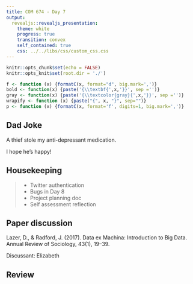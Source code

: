 ```yaml
---
title: COM 674 - Day 7
output: 
  revealjs::revealjs_presentation:
    theme: white
    progress: true
    transition: convex
    self_contained: true
    css: ../../libs/css/custom_css.css
---
```


```r
knitr::opts_chunk$set(echo = FALSE)
knitr::opts_knit$set(root.dir = './')

f <- function (x) {formatC(x, format="d", big.mark=',')}
bold <- function(x) {paste('{\\textbf{',x,'}}', sep ='')}
gray <- function(x) {paste('{\\textcolor{gray}{',x,'}}', sep ='')}
wrapify <- function (x) {paste("{", x, "}", sep="")}
p <- function (x) {formatC(x, format='f', digits=1, big.mark=',')}
```

## Dad Joke

A thief stole my anti-depressant medication.

<span class='fragment'>
I hope he's happy!
</span>


## Housekeeping

> - Twitter authentication
> - Bugs in Day 8
> - Project planning doc
> - Self assessment reflection

## Paper discussion

Lazer, D., & Radford, J. (2017). Data ex Machina: Introduction to Big Data. Annual Review of Sociology, 43(1), 19–39.

Discussant: Elizabeth


## Review
